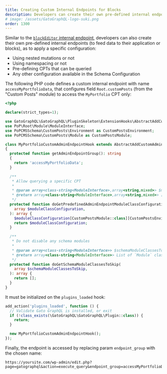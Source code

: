 ```yaml
---
title: Creating Custom Internal Endpoints for Blocks
description: Developers can create their own pre-defined internal endpoints (to feed data to their application or blocks), as to apply a specific configuration.
# image: /assets/GatoGraphQL-logo-suki.png
order: 1300
---
```


Similar to the [`blockEditor` internal endpoint](/features/internal-endpoint-for-blocks), developers can also create their own pre-defined internal endpoints (to feed data to their application or blocks), as to apply a specific configuration:

- Using nested mutations or not
- Using namespacing or not
- Pre-defining CPTs that can be queried
- Any other configuration available in the Schema Configuration

The following PHP code defines a custom internal endpoint with name `accessMyPortfolioData`, that configures field `Root.customPosts` (from the "Custom Posts" module) to access the `MyPortfolio` CPT only:

```php
<?php

declare(strict_types=1);

use GatoGraphQL\GatoGraphQL\PluginSkeleton\ExtensionHooks\AbstractAddCustomAdminEndpointHook;
use PoP\Root\Module\ModuleInterface;
use PoPCMSSchema\CustomPosts\Environment as CustomPostsEnvironment;
use PoPCMSSchema\CustomPosts\Module as CustomPostsModule;

class MyPortfolioCustomAdminEndpointHook extends AbstractAddCustomAdminEndpointHook
{
  protected function getAdminEndpointGroup(): string
  {
    return 'accessMyPortfolioData';
  }

  /**
   * Allow querying a specific CPT
   *
   * @param array<class-string<ModuleInterface>,array<string,mixed>> $moduleClassConfiguration [key]: Module class, [value]: Configuration
   * @return array<class-string<ModuleInterface>,array<string,mixed>> [key]: Module class, [value]: Configuration
   */
  protected function doGetPredefinedAdminEndpointModuleClassConfiguration(
    array $moduleClassConfiguration,
  ): array {
    $moduleClassConfiguration[CustomPostsModule::class][CustomPostsEnvironment::QUERYABLE_CUSTOMPOST_TYPES] = ['MyPortfolio'];
    return $moduleClassConfiguration;
  }

  /**
   * Do not disable any schema modules
   *
   * @param array<class-string<ModuleInterface>> $schemaModuleClassesToSkip List of `Module` class which must not initialize their Schema services
   * @return array<class-string<ModuleInterface>> List of `Module` class which must not initialize their Schema services
   */
  protected function doGetSchemaModuleClassesToSkip(
    array $schemaModuleClassesToSkip,
  ): array {
    return [];
  }
}
```

It must be initialized on the `plugins_loaded` hook:

```php
add_action('plugins_loaded', function () {
  // Validate Gato GraphQL is installed, or exit
  if (!class_exists(\GatoGraphQL\GatoGraphQL\Plugin::class)) {
    return;
  }

  new MyPortfolioCustomAdminEndpointHook();
});
```

Finally, the endpoint is accessed by replacing param `endpoint_group` with the chosen name:

```apacheconf
https://yoursite.com/wp-admin/edit.php?page=gatographql&action=execute_query&endpoint_group=accessMyPortfolioData
```
